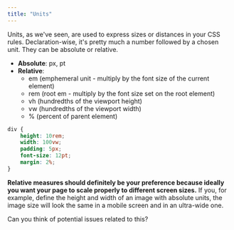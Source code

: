 ```yaml
---
title: "Units"
---
```


Units, as we've seen, are used to express sizes or distances in your CSS rules. Declaration-wise, it's pretty much a number followed by a chosen unit. They can be absolute or relative.

- **Absolute**: px, pt
- **Relative**: 
  - em (emphemeral unit - multiply by the font size of the current element)
  - rem (root em - multiply by the font size set on the root element)
  - vh (hundredths of the viewport height)
  - vw (hundredths of the viewport width)
  - % (percent of parent element)

```css
div {
	height: 10rem;
	width: 100vw;
	padding: 5px;
	font-size: 12pt;
	margin: 2%;
}
```

**Relative measures should definitely be your preference because ideally you want your page to scale properly to different screen sizes.** If you, for example, define the height and width of an image with absolute units, the image size will look the same in a mobile screen and in an ultra-wide one.

Can you think of potential issues related to this?
